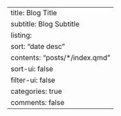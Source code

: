 ---
title: Blog Title
subtitle: Blog Subtitle
listing:
  sort: "date desc"
  contents: "posts/*/index.qmd"
  sort-ui: false
  filter-ui: false
  categories: true
comments: false
---